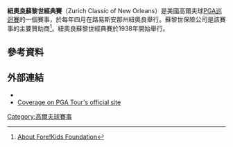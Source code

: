 {{Infobox golf tournament
| name             = Zurich Classic of New Orleans
| image            = <!-- 檔案不存在 [[File:ZurichClassic.jpg|108px]] -->
| location         = [[New_Orleans,_Louisiana|New Orleans, Louisiana]]
| establishment    = 1938<ref>[http://www.zurichgolfclassic.com/our-history.php Zurich Classic –  Our history] {{webarchive|url=https://web.archive.org/web/20130921082450/http://www.zurichgolfclassic.com/our-history.php |date=2013-09-21 }}</ref>
| course           = [[TPC_of_Louisiana|TPC of Louisiana]]
| par              = 72
| yardage          = {{convert|7341|yd|m}}
| tour             = [[PGA巡迴賽|PGA巡迴賽]]
| format           = [[比桿賽|比桿賽]]
| purse            = 700萬美元
| month_played     = 四月
| aggregate        = 262 [[Chip_Beck|Chip Beck]] (1988)
| to-par           = −26 [[Chip_Beck|Chip Beck]] (1988)
| current_champion = {{flagicon|ENG}} [[Justin_Rose|Justin Rose]]
}}
{{Location map
|USA relief
|relief     = 1
|label      = <small>New Orleans</small>
|label_position = top
|lat        = 29.899238
|long       = -90.19357
|caption    = 在美國的位置
|float      = 
|background= 
|width      = 240
}}
'''紐奧良蘇黎世經典賽'''（Zurich Classic of New Orleans）是美國高爾夫球[[PGA巡迴賽|PGA巡迴賽]]的一個賽事，於每年四月在路易斯安那州紐奧良舉行。蘇黎世保險公司是該賽事的主要贊助商<ref>[http://www.forekidsfoundation.com/ About Fore!Kids Foundation]</ref>。紐奧良蘇黎世經典賽於1938年開始舉行。
==參考資料==
{{reflist}}
==外部連結==
*{{official website|http://www.zurichgolfclassic.com/}}
*[http://www.pgatour.com/tournaments/zurich-classic-of-new-orleans.html Coverage on PGA Tour's official site]
{{coord|29.899238|-90.19357|display=t|type:event_region:US-LA}}

{{PGA_Tour_Events}}

[[Category:高爾夫球賽事|Category:高爾夫球賽事]]